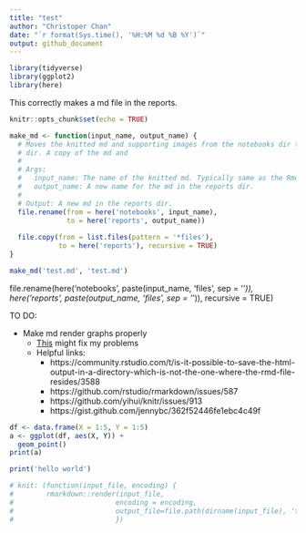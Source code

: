 ```yaml
---
title: "test"
author: "Christoper Chan"
date: "`r format(Sys.time(), '%H:%M %d %B %Y')`"
output: github_document
---
```

```r
library(tidyverse)
library(ggplot2)
library(here)
```

This correctly makes a md file in the reports.
```r
knitr::opts_chunk$set(echo = TRUE)

```

```r
make_md <- function(input_name, output_name) {
  # Moves the knitted md and supporting images from the notebooks dir to reports
  # dir. A copy of the md and 
  # 
  # Args:
  #   input_name: The name of the knitted md. Typically same as the Rmd title.
  #   output_name: A new name for the md in the reports dir.
  #
  # Output: A new md in the reports dir. 
  file.rename(from = here('notebooks', input_name), 
              to = here('reports', output_name))
  
  file.copy(from = list.files(pattern = '*files'), 
            to = here('reports'), recursive = TRUE)
}
```


```r
make_md('test.md', 'test.md')
```
  file.rename(here('notebooks', paste(input_name, 'files', sep = '_')),
              here('reports', paste(output_name, 'files', sep = '_')),
              recursive = TRUE)

TO DO:

- Make md render graphs properly
  * [This](https://deanattali.com/blog/ezknitr-package/) might fix my problems
  * Helpful links:
    - https://community.rstudio.com/t/is-it-possible-to-save-the-html-output-in-a-directory-which-is-not-the-one-where-the-rmd-file-resides/3588
    - https://github.com/rstudio/rmarkdown/issues/587
    - https://github.com/yihui/knitr/issues/913
    - https://gist.github.com/jennybc/362f52446fe1ebc4c49f




```r
df <- data.frame(X = 1:5, Y = 1:5)
a <- ggplot(df, aes(X, Y)) +
  geom_point()
print(a)
```

```r
print('hello world')
```
```r

# knit: (function(input_file, encoding) {
#        rmarkdown::render(input_file, 
#                         encoding = encoding, 
#                         output_file=file.path(dirname(input_file), 'test_dir', 'analysis.md'))
#                         })

```




